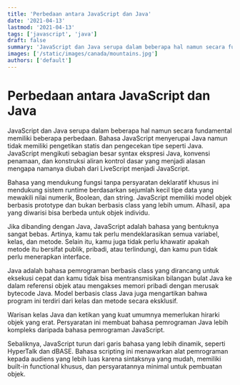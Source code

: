 ```yaml
---
title: 'Perbedaan antara JavaScript dan Java'
date: '2021-04-13'
lastmod: '2021-04-13'
tags: ['javascript', 'java']
draft: false
summary: 'JavaScript dan Java serupa dalam beberapa hal namun secara fundamental memiliki beberapa perbedaan.'
images: ['/static/images/canada/mountains.jpg']
authors: ['default']
---
```


# Perbedaan antara JavaScript dan Java

JavaScript dan Java serupa dalam beberapa hal namun secara fundamental memiliki beberapa perbedaan. Bahasa JavaScript menyerupai Java namun tidak memiliki pengetikan statis dan pengecekan tipe seperti Java. JavaScript mengikuti sebagian besar syntax ekspresi Java, konvensi penamaan, dan konstruksi aliran kontrol dasar yang menjadi alasan mengapa namanya diubah dari LiveScript menjadi JavaScript.

Bahasa yang mendukung fungsi tanpa persyaratan deklaratif khusus ini mendukung sistem runtime berdasarkan sejumlah kecil tipe data yang mewakili nilai numerik, Boolean, dan string. JavaScript memiliki model objek berbasis prototype dan bukan berbasis class yang lebih umum. Alhasil, apa yang diwarisi bisa berbeda untuk objek individu.

Jika dibanding dengan Java, JavaScript adalah bahasa yang bentuknya sangat bebas. Artinya, kamu tak perlu mendeklarasikan semua variabel, kelas, dan metode. Selain itu, kamu juga tidak perlu khawatir apakah metode itu bersifat publik, pribadi, atau terlindungi, dan kamu pun tidak perlu menerapkan interface.

Java adalah bahasa pemrograman berbasis class yang dirancang untuk eksekusi cepat dan kamu tidak bisa mentransmisikan bilangan bulat Java ke dalam referensi objek atau mengakses memori pribadi dengan merusak bytecode Java. Model berbasis class Java juga mengartikan bahwa program ini terdiri dari kelas dan metode secara eksklusif.

Warisan kelas Java dan ketikan yang kuat umumnya memerlukan hirarki objek yang erat. Persyaratan ini membuat bahasa pemrograman Java lebih kompleks daripada bahasa pemrograman JavaScript.

Sebaliknya, JavaScript turun dari garis bahasa yang lebih dinamik, seperti HyperTalk dan dBASE. Bahasa scripting ini menawarkan alat pemrograman kepada audiens yang lebih luas karena sintaksnya yang mudah, memiliki built-in functional khusus, dan persyaratannya minimal untuk pembuatan objek.
